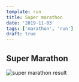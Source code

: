 ```yaml
---
template: run
title: Super marathon
date: '2019-11-03'
tags: ['marathon', 'run']
draft: true
---
```


## Super Marathon

![super marathon result](https://lh3.googleusercontent.com/pw/ACtC-3fViej693KrxCa90BEzviMxtJaAzCiziL9u5de0wfMZi3L6pdbMS4F5ICCSngneIsfGChq7C5BY9R7nzh1w6s9EdoU5x5p878TA3R370JYH3RldMe7eKFF4UPGWBFgY3WmJt4_GUvWmoukKWZC8pxHZPw=w1125-h1744-no?authuser=0)
